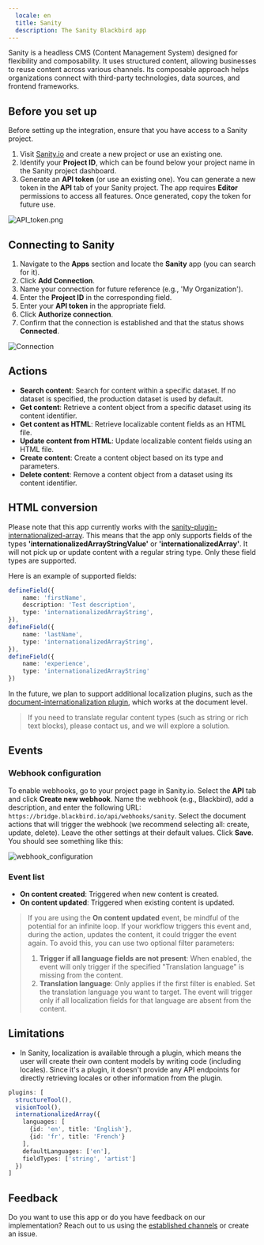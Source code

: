 ```yaml
---
  locale: en
  title: Sanity
  description: The Sanity Blackbird app
---
```


<LinkCard title="View on Github" target="_blank" href="https://github.com/bb-io/Sanity" icon="github" />

Sanity is a headless CMS (Content Management System) designed for flexibility and composability. It uses structured content, allowing businesses to reuse content across various channels. Its composable approach helps organizations connect with third-party technologies, data sources, and frontend frameworks.

## Before you set up

Before setting up the integration, ensure that you have access to a Sanity project.

1. Visit [Sanity.io](https://www.sanity.io/manage/personal) and create a new project or use an existing one.
2. Identify your **Project ID**, which can be found below your project name in the Sanity project dashboard.
3. Generate an **API token** (or use an existing one). You can generate a new token in the **API** tab of your Sanity project. The app requires **Editor** permissions to access all features. Once generated, copy the token for future use.

![API_token.png](https://raw.githubusercontent.com/bb-io/Sanity/main/image/README/API_token.png)

## Connecting to Sanity

1. Navigate to the **Apps** section and locate the **Sanity** app (you can search for it).
2. Click **Add Connection**.
3. Name your connection for future reference (e.g., 'My Organization').
4. Enter the **Project ID** in the corresponding field.
5. Enter your **API token** in the appropriate field.
6. Click **Authorize connection**.
7. Confirm that the connection is established and that the status shows **Connected**.

![Connection](https://raw.githubusercontent.com/bb-io/Sanity/main/image/README/connection.png)

## Actions

- **Search content**: Search for content within a specific dataset. If no dataset is specified, the production dataset is used by default.
- **Get content**: Retrieve a content object from a specific dataset using its content identifier.
- **Get content as HTML**: Retrieve localizable content fields as an HTML file.
- **Update content from HTML**: Update localizable content fields using an HTML file.
- **Create content**: Create a content object based on its type and parameters.
- **Delete content**: Remove a content object from a dataset using its content identifier.

## HTML conversion

Please note that this app currently works with the [sanity-plugin-internationalized-array](https://github.com/sanity-io/sanity-plugin-internationalized-array). This means that the app only supports fields of the types **'internationalizedArrayStringValue'** or **'internationalizedArray'**. It will not pick up or update content with a regular string type. Only these field types are supported.

Here is an example of supported fields:

```ts
defineField({
    name: 'firstName',
    description: 'Test description',
    type: 'internationalizedArrayString',
}),
defineField({
    name: 'lastName',
    type: 'internationalizedArrayString',
}),
defineField({
    name: 'experience',
    type: 'internationalizedArrayString'
})
```

In the future, we plan to support additional localization plugins, such as the [document-internationalization plugin](https://github.com/sanity-io/document-internationalization), which works at the document level.

> If you need to translate regular content types (such as string or rich text blocks), please contact us, and we will explore a solution.

## Events

### Webhook configuration

To enable webhooks, go to your project page in Sanity.io. Select the **API** tab and click **Create new webhook**. Name the webhook (e.g., Blackbird), add a description, and enter the following URL: `https://bridge.blackbird.io/api/webhooks/sanity`. Select the document actions that will trigger the webhook (we recommend selecting all: create, update, delete). Leave the other settings at their default values. Click **Save**. You should see something like this:

![webhook_configuration](https://raw.githubusercontent.com/bb-io/Sanity/main/image/README/webhook_configuration.png)

### Event list

- **On content created**: Triggered when new content is created.
- **On content updated**: Triggered when existing content is updated.

> If you are using the **On content updated** event, be mindful of the potential for an infinite loop. If your workflow triggers this event and, during the action, updates the content, it could trigger the event again. To avoid this, you can use two optional filter parameters:
>
> 1. **Trigger if all language fields are not present**: When enabled, the event will only trigger if the specified "Translation language" is missing from the content.
> 2. **Translation language**: Only applies if the first filter is enabled. Set the translation language you want to target. The event will trigger only if all localization fields for that language are absent from the content.

## Limitations

- In Sanity, localization is available through a plugin, which means the user will create their own content models by writing code (including locales). Since it's a plugin, it doesn't provide any API endpoints for directly retrieving locales or other information from the plugin.

```ts
plugins: [
  structureTool(), 
  visionTool(),
  internationalizedArray({
    languages: [
      {id: 'en', title: 'English'},
      {id: 'fr', title: 'French'}
    ],
    defaultLanguages: ['en'],
    fieldTypes: ['string', 'artist']
  })
]
```

## Feedback

Do you want to use this app or do you have feedback on our implementation? Reach out to us using the [established channels](https://www.blackbird.io/) or create an issue.

